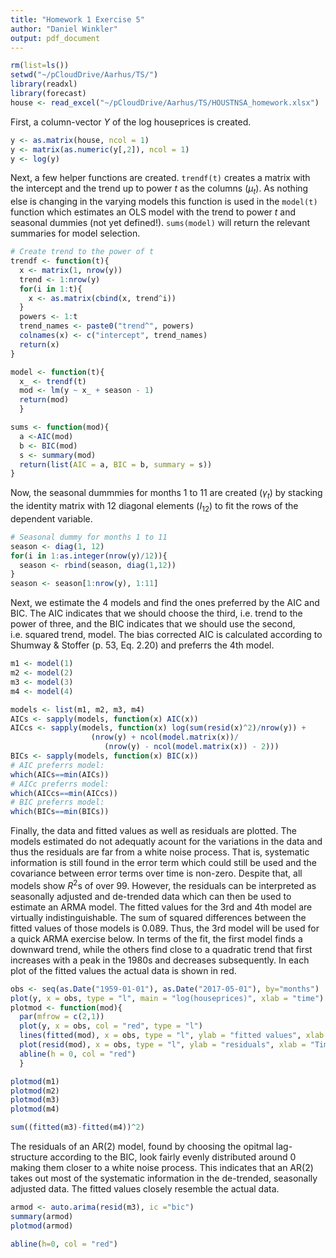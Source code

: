 ```yaml
---
title: "Homework 1 Exercise 5"
author: "Daniel Winkler"
output: pdf_document
---
```

```r
rm(list=ls())
setwd("~/pCloudDrive/Aarhus/TS/")
library(readxl)
library(forecast)
house <- read_excel("~/pCloudDrive/Aarhus/TS/HOUSTNSA_homework.xlsx")
```

First, a column-vector $Y$ of the log houseprices is created.
```r
y <- as.matrix(house, ncol = 1)
y <- matrix(as.numeric(y[,2]), ncol = 1)
y <- log(y)
```

Next, a few helper functions are created. ```trendf(t)``` creates a matrix with the intercept and the trend up to power $t$ as the columns ($\mu_t$). As nothing else is changing in the varying models this function is used in the ```model(t)``` function which estimates an OLS model with the trend to power $t$ and seasonal dummies (not yet defined!). ```sums(model)``` will return the relevant summaries for model selection. 
```r
# Create trend to the power of t
trendf <- function(t){
  x <- matrix(1, nrow(y))
  trend <- 1:nrow(y)
  for(i in 1:t){
    x <- as.matrix(cbind(x, trend^i))
  }
  powers <- 1:t
  trend_names <- paste0("trend^", powers)
  colnames(x) <- c("intercept", trend_names)
  return(x)
}

model <- function(t){
  x_ <- trendf(t)
  mod <- lm(y ~ x_ + season - 1)
  return(mod)
  }

sums <- function(mod){
  a <-AIC(mod)
  b <- BIC(mod)
  s <- summary(mod)
  return(list(AIC = a, BIC = b, summary = s))
}
```

Now, the seasonal dummmies for months 1 to 11 are created ($\gamma_t$) by stacking the identity matrix with $12$ diagonal elements ($I_{12}$) to fit the rows of the dependent variable.
```r
# Seasonal dummy for months 1 to 11
season <- diag(1, 12)
for(i in 1:as.integer(nrow(y)/12)){
  season <- rbind(season, diag(1,12))
}
season <- season[1:nrow(y), 1:11]
```

Next, we estimate the 4 models and find the ones preferred by the AIC and BIC. The AIC indicates that we should choose the third, i.e. trend to the power of three, and the BIC indicates that we should use the second, i.e. squared trend, model. The bias corrected AIC is calculated according to Shumway & Stoffer (p. 53, Eq. 2.20) and preferrs the 4th model.
```r
m1 <- model(1)
m2 <- model(2)
m3 <- model(3)
m4 <- model(4)

models <- list(m1, m2, m3, m4)
AICs <- sapply(models, function(x) AIC(x))
AICcs <- sapply(models, function(x) log(sum(resid(x)^2)/nrow(y)) + 
                  (nrow(y) + ncol(model.matrix(x))/ 
                     (nrow(y) - ncol(model.matrix(x)) - 2)))
BICs <- sapply(models, function(x) BIC(x))
# AIC preferrs model:
which(AICs==min(AICs))
# AICc preferrs model:
which(AICcs==min(AICcs))
# BIC preferrs model:
which(BICs==min(BICs))
```

Finally, the data and fitted values as well as residuals are plotted. The models estimated do not adequatly acount for the variations in the data and thus the residuals are far from a white noise process. That is, systematic information is still found in the error term which could still be used and the covariance between error terms over time is non-zero. Despite that, all models show $R^2$s of over 99. However, the residuals can be interpreted as seasonally adjusted and de-trended data which can then be used to estimate an ARMA model. The fitted values for the 3rd and 4th model are virtually indistinguishable. The sum of squared differences between the fitted values of those models is 0.089. Thus, the 3rd model will be used for a quick ARMA exercise below.
In terms of the fit, the first model finds a downward trend, while the others find close to a quadratic trend that first increases with a peak in the 1980s and decreases subsequently. In each plot of the fitted values the actual data is shown in red.

```r
obs <- seq(as.Date("1959-01-01"), as.Date("2017-05-01"), by="months")
plot(y, x = obs, type = "l", main = "log(houseprices)", xlab = "time")
plotmod <- function(mod){
  par(mfrow = c(2,1))
  plot(y, x = obs, col = "red", type = "l")
  lines(fitted(mod), x = obs, type = "l", ylab = "fitted values", xlab = "Time")
  plot(resid(mod), x = obs, type = "l", ylab = "residuals", xlab = "Time")
  abline(h = 0, col = "red")
  }

plotmod(m1)
plotmod(m2)
plotmod(m3)
plotmod(m4)

sum((fitted(m3)-fitted(m4))^2)
```

The residuals of an AR(2) model, found by choosing the opitmal lag-structure according to the BIC, look fairly evenly distributed around 0 making them closer to a white noise process. This indicates that an AR(2) takes out most of the systematic information in the de-trended, seasonally adjusted data. The fitted values closely resemble the actual data.
```r
armod <- auto.arima(resid(m3), ic ="bic")
summary(armod)
plotmod(armod)

abline(h=0, col = "red")
```
